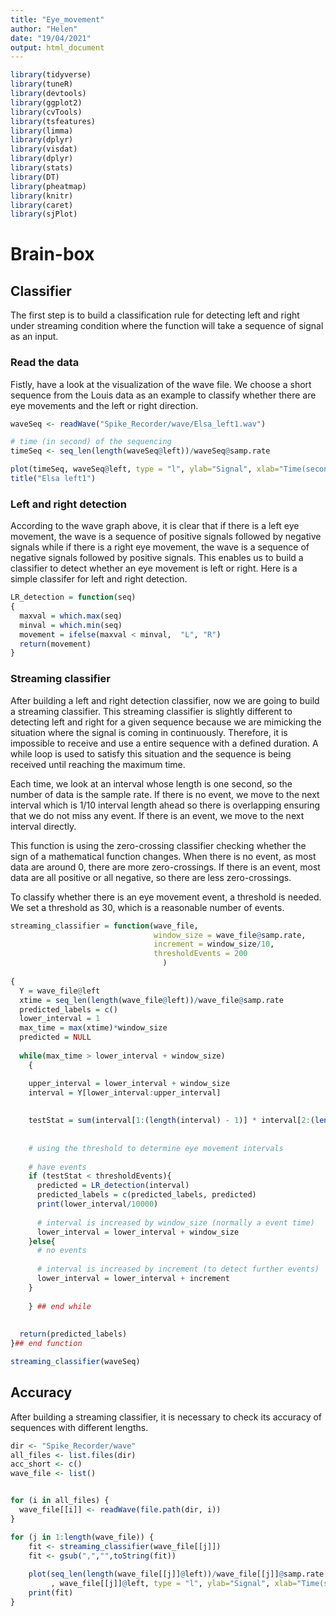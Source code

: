 ```yaml
---
title: "Eye_movement"
author: "Helen"
date: "19/04/2021"
output: html_document
---
```


```r
library(tidyverse)
library(tuneR)
library(devtools)
library(ggplot2)
library(cvTools)
library(tsfeatures)
library(limma)
library(dplyr)
library(visdat)
library(dplyr)
library(stats)
library(DT)
library(pheatmap)
library(knitr)
library(caret)
library(sjPlot)
```

# Brain-box

## Classifier

The first step is to build a classification rule for detecting left and right under streaming condition where the function will take a sequence of signal as an input.

### Read the data

Fistly, have a look at the visualization of the wave file. We choose a short sequence from the Louis data as an example to classify whether there are eye movements and the left or right direction. 

```r
waveSeq <- readWave("Spike_Recorder/wave/Elsa_left1.wav")

# time (in second) of the sequencing
timeSeq <- seq_len(length(waveSeq@left))/waveSeq@samp.rate 

plot(timeSeq, waveSeq@left, type = "l", ylab="Signal", xlab="Time(seconds)")
title("Elsa left1")
```


### Left and right detection

According to the wave graph above, it is clear that if there is a left eye movement, the wave is a sequence of positive signals followed by negative signals while if there is a right eye movement, the wave is a sequence of negative signals followed by positive signals. This enables us to build a classifier to detect whether an eye movement is left or right. Here is a simple classifer for left and right detection. 


```r
LR_detection = function(seq)
{
  maxval = which.max(seq)
  minval = which.min(seq)
  movement = ifelse(maxval < minval,  "L", "R")
  return(movement)
}
```


### Streaming classifier

After building a left and right detection classifier, now we are going to build a streaming classifier. This streaming classifier is slightly different to detecting left and right for a given sequence because we are mimicking the situation where the signal is coming in continuously. Therefore, it is impossible to receive and use a entire sequence with a defined duration. A while loop is used to satisfy this situation and the sequence is being received until reaching the maximum time. 


Each time, we look at an interval whose length is one second, so the number of data is the sample rate. If there is no event, we move to the next interval which is 1/10 interval length ahead so there is overlapping ensuring that we do not miss any event. If there is an event, we move to the next interval directly. 


This function is using the zero-crossing classifier checking whether the sign of a mathematical function changes. When there is no event, as most data are around 0, there are more zero-crossings. If there is an event, most data are all positive or all negative, so there are less zero-crossings. 


To classify whether there is an eye movement event, a threshold is needed. We set a threshold as 30, which is a reasonable number of events. 



```r
streaming_classifier = function(wave_file,
                                window_size = wave_file@samp.rate,
                                increment = window_size/10,
                                thresholdEvents = 200
                                  )
  
{
  Y = wave_file@left
  xtime = seq_len(length(wave_file@left))/wave_file@samp.rate
  predicted_labels = c()
  lower_interval = 1
  max_time = max(xtime)*window_size
  predicted = NULL
  
  while(max_time > lower_interval + window_size) 
    {

    upper_interval = lower_interval + window_size
    interval = Y[lower_interval:upper_interval]
    
    
    testStat = sum(interval[1:(length(interval) - 1)] * interval[2:(length(interval))] <= 0)
    
    
    # using the threshold to determine eye movement intervals
    
    # have events
    if (testStat < thresholdEvents){
      predicted = LR_detection(interval)
      predicted_labels = c(predicted_labels, predicted)
      print(lower_interval/10000)
      
      # interval is increased by window_size (normally a event time)
      lower_interval = lower_interval + window_size
    }else{ 
      # no events
      
      # interval is increased by increment (to detect further events)
      lower_interval = lower_interval + increment 
    }
    
    } ## end while
  
   
  return(predicted_labels)
}## end function
```





```r
streaming_classifier(waveSeq)
```


## Accuracy

After building a streaming classifier, it is necessary to check its accuracy of sequences with different lengths.

```r
dir <- "Spike_Recorder/wave"  
all_files <- list.files(dir)
acc_short <- c()
wave_file <- list()


for (i in all_files) {
  wave_file[[i]] <- readWave(file.path(dir, i))
}
```





```r
for (j in 1:length(wave_file)) {
    fit <- streaming_classifier(wave_file[[j]])
    fit <- gsub(",","",toString(fit))
    
    plot(seq_len(length(wave_file[[j]]@left))/wave_file[[j]]@samp.rate 
         , wave_file[[j]]@left, type = "l", ylab="Signal", xlab="Time(seconds)")
    print(fit)
}
```

















